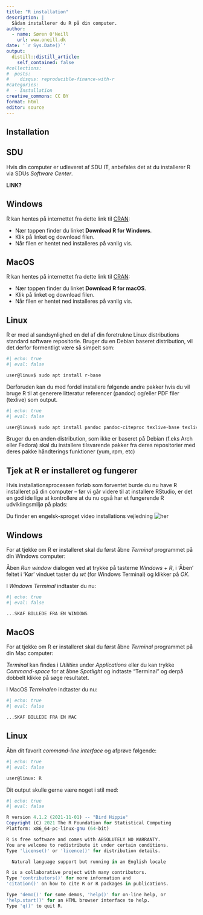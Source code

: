 ```yaml
---
title: "R installation"
description: |
  Sådan installerer du R på din computer.
author:
  - name: Søren O'Neill
    url: www.oneill.dk
date: '`r Sys.Date()`'
output:
  distill::distill_article:
    self_contained: false
#collections:
#  posts:
#    disqus: reproducible-finance-with-r
#categories:
#  - Installation
creative_commons: CC BY
format: html
editor: source
---
```



## Installation

::: panel-tabset

## SDU

Hvis din computer er udleveret af SDU IT, anbefales det at du installerer R via SDUs _Software Center_.

**LINK?**

## Windows

R kan hentes på internettet fra dette link til [CRAN](https://cran.r-project.org/):

-   Nær toppen finder du linket **Download R for Windows**.
-   Klik på linket og download filen.
-   Når filen er hentet ned installeres på vanlig vis.

## MacOS

R kan hentes på internettet fra dette link til [CRAN](https://cran.r-project.org/):

-   Nær toppen finder du linket **Download R for macOS**.
-   Klik på linket og download filen.
-   Når filen er hentet ned installeres på vanlig vis.

## Linux

R er med al sandsynlighed en del af din foretrukne Linux distributions standard software repositorie. Bruger du en Debian baseret distribution, vil det derfor formentligt være så simpelt som:

```bash
#| echo: true
#| eval: false

user@linux$ sudo apt install r-base

```

Derforuden kan du med fordel installere følgende andre pakker hvis du vil bruge R til at generere litteratur referencer (pandoc) og/eller PDF filer (texlive) som output.

```bash
#| echo: true
#| eval: false

user@linux$ sudo apt install pandoc pandoc-citeproc texlive-base texlive-extra-utils texlive-font-utils texlive-fonts-recommended texlive-fonts-extra texlive-latex-base texlive-latex-extra texlive-latex-recommended texlive-pictures texlive-pstricks texlive-xetex lmodern texlive-lang-european g++ libxml2-dev libcurl4-openssl-dev libssl-dev 

```

Bruger du en anden distribution, som ikke er baseret på Debian (f.eks Arch eller Fedora) skal du installere tilsvarende pakker fra deres repositorier med deres pakke håndterings funktioner (yum, rpm, etc)
:::

## Tjek at R er installeret og fungerer

Hvis installationsprocessen forløb som forventet burde du nu have R installeret på din computer -- før vi går videre til at installere RStudio, er det en god ide lige at kontrollere at du nu også har et fungerende R udviklingsmiljø på plads:

::: panel-tabset

Du finder en engelsk-sproget video installations vejledning ![her](https://learnr-examples.shinyapps.io/ex-setup-r/#section-install-r)

## Windows

For at tjekke om R er installeret skal du først åbne *Terminal* programmet på din Windows computer:

Åben *Run window* dialogen ved at trykke på tasterne *Windows + R*, i 'Åben' feltet i 'Kør' vinduet taster du *wt* (for Windows Terminal) og klikker på *OK*.

I *Windows Terminal* indtaster du nu:

```bash
#| echo: true
#| eval: false

...SKAF BILLEDE FRA EN WINDOWS
```

## MacOS

For at tjekke om R er installeret skal du først åbne *Terminal* programmet på din Mac computer:

*Terminal* kan findes i *Utilities* under *Applications* eller du kan trykke *Command-space* for at åbne *Spotlight* og indtaste "Terminal" og derpå dobbelt klikke på søge resultatet.

I MacOS *Terminalen* indtaster du nu:

```bash
#| echo: true
#| eval: false

...SKAF BILLEDE FRA EN MAC
```

## Linux

Åbn dit favorit *command-line interface* og afprøve følgende:

```bash
#| echo: true
#| eval: false

user@linux: R
```

Dit output skulle gerne være noget i stil med:

```r
#| echo: true
#| eval: false

R version 4.1.2 (2021-11-01) -- "Bird Hippie"
Copyright (C) 2021 The R Foundation for Statistical Computing
Platform: x86_64-pc-linux-gnu (64-bit)

R is free software and comes with ABSOLUTELY NO WARRANTY.
You are welcome to redistribute it under certain conditions.
Type 'license()' or 'licence()' for distribution details.

  Natural language support but running in an English locale

R is a collaborative project with many contributors.
Type 'contributors()' for more information and
'citation()' on how to cite R or R packages in publications.

Type 'demo()' for some demos, 'help()' for on-line help, or
'help.start()' for an HTML browser interface to help.
Type 'q()' to quit R.
```
:::

<script src="https://giscus.app/client.js"
        data-repo="sorenoneill/r4phd"
        data-repo-id="R_kgDOJ9etDQ"
        data-category="Announcements"
        data-category-id="DIC_kwDOJ9etDc4CYApF"
        data-mapping="pathname"
        data-strict="0"
        data-reactions-enabled="0"
        data-emit-metadata="0"
        data-input-position="bottom"
        data-theme="cobalt"
        data-lang="en"
        crossorigin="anonymous"
        async>
</script>